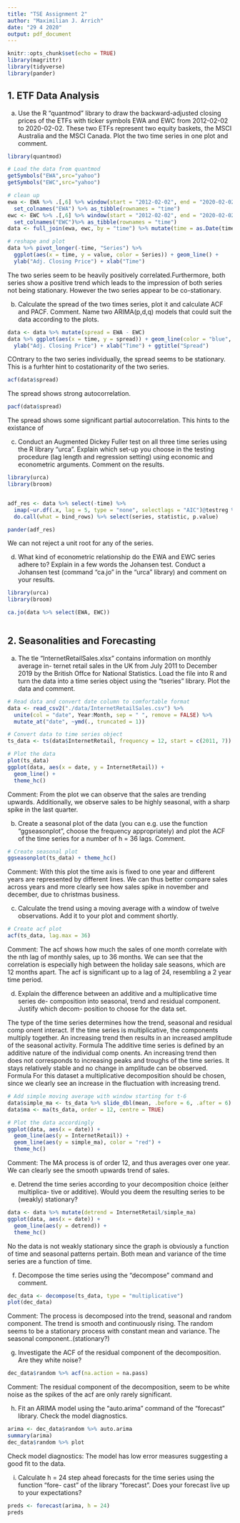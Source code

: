 ```yaml
---
title: "TSE Assignment 2"
author: "Maximilian J. Arrich"
date: "29 4 2020"
output: pdf_document
---
```


```r
knitr::opts_chunk$set(echo = TRUE)
library(magrittr)
library(tidyverse)
library(pander)

```


## 1. ETF Data Analysis
(a) Use the R “quantmod” library to draw the backward-adjusted closing prices of the ETFs with ticker symbols EWA and EWC from 2012-02-02 to 2020-02-02. These two ETFs represent two equity baskets, the MSCI Australia and the MSCI Canada. Plot the two time series in one plot and comment.

```r
library(quantmod)

# Load the data from quantmod
getSymbols("EWA",src="yahoo")
getSymbols("EWC",src="yahoo")

# clean up
ewa <- EWA %>% .[,6] %>% window(start = "2012-02-02", end = "2020-02-02") %>% 
  set_colnames("EWA") %>% as_tibble(rownames = "time")
ewc <- EWC %>% .[,6] %>% window(start = "2012-02-02", end = "2020-02-02")  %>% 
  set_colnames("EWC")%>% as_tibble(rownames = "time")
data <- full_join(ewa, ewc, by = "time") %>% mutate(time = as.Date(time))

# reshape and plot
data %>% pivot_longer(-time, "Series") %>% 
  ggplot(aes(x = time, y = value, color = Series)) + geom_line() + 
  ylab("Adj. Closing Price") + xlab("Time")

```

The two series seem to be heavily positively correlated.Furthermore, both series show a positive trend which leads to the impression of both series not being stationary. However the two series appear to be co-stationary.


(b) Calculate the spread of the two times series, plot it and calculate ACF and PACF. Comment. Name two ARIMA(p,d,q) models that could suit the data according to the plots.

```r
data <- data %>% mutate(spread = EWA - EWC) 
data %>% ggplot(aes(x = time, y = spread)) + geom_line(color = "blue", alpha = 0.6) +
  ylab("Adj. Closing Price") + xlab("Time") + ggtitle("Spread")

```
COntrary to the two series individually, the spread seems to be stationary. This is a furhter hint to costationarity of the two series.



```r
acf(data$spread)
```

The spread shows strong autocorrelation. 


```r
pacf(data$spread)
```

The spread shows some significant partial autocorrelation. This hints to the existance of 



(c) Conduct an Augmented Dickey Fuller test on all three time series using the R library “urca”. Explain which set-up you choose in the testing procedure (lag length and regression setting) using economic and econometric arguments. Comment on the results.

```r
library(urca)
library(broom)


adf_res <- data %>% select(-time) %>% 
  imap(~ur.df(.x, lag = 5, type = "none", selectlags = "AIC")@testreg %>% tidy() %>% filter(!grepl("diff", term)) %>% mutate(series = .y)) %>%
  do.call(what = bind_rows) %>% select(series, statistic, p.value)

pander(adf_res)

```

We can not reject a unit root for any of the series.



(d) What kind of econometric relationship do the EWA and EWC series adhere to? Explain in a few words the Johansen test. Conduct a Johansen test (command “ca.jo” in the “urca” library) and comment on your results.
```r
library(urca)
library(broom)

ca.jo(data %>% select(EWA, EWC))



```

## 2. Seasonalities and Forecasting

(a) The tle "InternetRetailSales.xlsx" contains information on monthly average in-
ternet retail sales in the UK from July 2011 to December 2019 by the British
Offce for National Statistics. Load the file into R and turn the data into a time
series object using the "tseries" library. Plot the data and comment.

```r
# Read data and convert date column to comfortable format
data <- read_csv2("./data/InternetRetailSales.csv") %>% 
  unite(col = "date", Year:Month, sep = " ", remove = FALSE) %>% 
  mutate_at("date", ~ymd(., truncated = 1))

# Convert data to time series object
ts_data <- ts(data$InternetRetail, frequency = 12, start = c(2011, 7))

# Plot the data
plot(ts_data)
ggplot(data, aes(x = date, y = InternetRetail)) + 
  geom_line() +
  theme_hc()

```
Comment: From the plot we can observe that the sales are trending upwards.
Additionally, we observe sales to be highly seasonal, with a sharp spike
in the last quarter.


(b) Create a seasonal plot of the data (you can e.g. use the function "ggseasonplot",
choose the frequency appropriately) and plot the ACF of the time series for a
number of h = 36 lags. Comment.

```r
# Create seasonal plot
ggseasonplot(ts_data) + theme_hc()

```
Comment: With this plot the time axis is fixed to one year and different
years are represented by different lines. We can thus better compare sales
across years and more clearly see how sales spike in november and december, 
due to christmas business.

(c) Calculate the trend using a moving average with a window of twelve observations.
Add it to your plot and comment shortly.

```r
# Create acf plot
acf(ts_data, lag.max = 36)

```
Comment: The acf shows how much the sales of one month correlate with the 
nth lag of monthly sales, up to 36 months. We can see that the correlation
is especially high between the holiday sale seasons, which are 12 months 
apart. The acf is significant up to a lag of 24, resembling a 2 year time 
period.

(d) Explain the difference between an additive and a multiplicative time series de-
composition into seasonal, trend and residual component. Justify which decom-
position to choose for the data set.

The type of the time series determines how the trend, seasonal and residual comp
onent interact. If the time series is multiplicative, the components multiply
together. An increasing trend then results in an increased amplitude of the
seasonal activity.
Formula
The additive time series is defined by an additive nature of the individual comp
onents. An increasing trend then does not corresponds to increasing peaks and troughs
of the time series. It stays relatively stable and no change in amplitude can
be observed.
Formula
For this dataset a multiplicative decomposition should be chosen, since we clearly
see an increase in the fluctuation with increasing trend. 

```r
# Add simple moving average with window starting for t-6
data$simple_ma <- ts_data %>% slide_dbl(mean, .before = 6, .after = 6)
data$ma <- ma(ts_data, order = 12, centre = TRUE)

# Plot the data accordingly
ggplot(data, aes(x = date)) + 
  geom_line(aes(y = InternetRetail)) +
  geom_line(aes(y = simple_ma), color = "red") +
  theme_hc()

```
Comment: The MA process is of order 12, and thus averages over one year.
We can clearly see the smooth upwards trend of sales. 

(e) Detrend the time series according to your decomposition choice (either multiplica-
tive or additive). Would you deem the resulting series to be (weakly) stationary?

```r
data <- data %>% mutate(detrend = InternetRetail/simple_ma)
ggplot(data, aes(x = date)) + 
  geom_line(aes(y = detrend)) +
  theme_hc()


```
No the data is not weakly stationary since the graph is obviously a 
function of time and seasonal patterns pertain. Both mean and variance of the
time series are a function of time.

(f) Decompose the time series using the "decompose" command and comment.

```r

dec_data <- decompose(ts_data, type = "multiplicative")
plot(dec_data)

```

Comment: The process is decomposed into the trend, seasonal and random component.
The trend is smooth and continuously rising. The random seems to be 
a stationary process with constant mean and variance. The seasonal component..(stationary?)

(g) Investigate the ACF of the residual component of the decomposition. Are they
white noise?

```r

dec_data$random %>% acf(na.action = na.pass)

```

Comment: The residual component of the decomposition, seem to be white noise
as the spikes of the acf are only rarely significant.


(h) Fit an ARIMA model using the "auto.arima" command of the "forecast" library.
Check the model diagnostics.

```r
arima <- dec_data$random %>% auto.arima
summary(arima)
dec_data$random %>% plot

```
Check model diagnostics: The model has low error measures suggesting a 
good fit to the data.

(i) Calculate h = 24 step ahead forecasts for the time series using the function "fore-
cast" of the library "forecast". Does your forecast live up to your expectations?


```r
preds <- forecast(arima, h = 24)
preds

```



